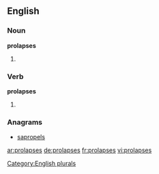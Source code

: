==English==

===Noun===
'''prolapses'''

# {{plural of|prolapse}}

===Verb===
'''prolapses'''

# {{en-third-person singular of|prolapse}}

===Anagrams===
* [[sapropels#English|sapropels]]

[[Category:English plurals]]

[[ar:prolapses]]
[[de:prolapses]]
[[fr:prolapses]]
[[vi:prolapses]]